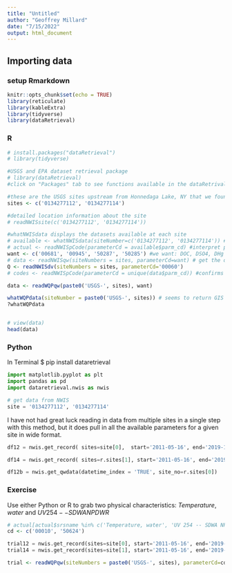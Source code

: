 ```yaml
---
title: "Untitled"
author: "Geoffrey Millard"
date: "7/15/2022"
output: html_document
---
```


## Importing data
### setup Rmarkdown

```r
knitr::opts_chunk$set(echo = TRUE)
library(reticulate)
library(kableExtra)
library(tidyverse)
library(dataRetrieval)
```

### R

```r
# install.packages("dataRetrieval")
# library(tidyverse)

#USGS and EPA dataset retrieval package
# library(dataRetrieval) 
#click on "Packages" tab to see functions available in the dataRetrival package

#these are the USGS sites upstream from Honnedaga Lake, NY that we found in the browser
sites <- c('0134277112', '0134277114')

#detailed location information about the site
# readNWISsite(c('0134277112', '0134277114'))

#whatNWISdata displays the datasets available at each site
# available <- whatNWISdata(siteNumber=c('0134277112', '0134277114')) # This function no longer works for water quality data
# actual <- readNWISpCode(parameterCd = available$parm_cd) #interpret parameter codes
want <- c('00681', '00945', '50287', '50285') #we want: DOC, DSO4, DHg and DMeHg, 0060 is discharge
# data <- readNWISqw(siteNumbers = sites, parameterCd=want) # get the data.  This function is depricated for water quality data.
Q <- readNWISdv(siteNumbers = sites, parameterCd='00060')
# codes <- readNWISpCode(parameterCd = unique(data$parm_cd)) #confirms that we got what we wanted, shows UNITS!

data <- readWQPqw(paste0('USGS-', sites), want)

whatWQPdata(siteNumber = paste0('USGS-', sites)) # seems to return GIS information
?whatWQPdata


# view(data)
head(data)

```



### Python
In Terminal
$ pip install dataretrieval


```python
import matplotlib.pyplot as plt
import pandas as pd
import dataretrieval.nwis as nwis

# get data from NWIS
site = '0134277112', '0134277114'
```

I have not had great luck reading in data from multiple sites in a single step with this method, but it does pull in all the available parameters for a given site in wide format.

```python
df12 = nwis.get_record( sites=site[0],  start='2011-05-16', end='2019-10-08', service='qwdata')

df14 = nwis.get_record( sites=r.sites[1], start='2011-05-16', end='2019-10-08', service='dv')

df12b = nwis.get_qwdata(datetime_index = 'TRUE', site_no=r.sites[0])
```



### Exercise

Use either Python or R to grab two physical characteristics:  $Temperature, water$ and $UV 254 -- SDWA NPDWR$

```r
# actual[actual$srsname %in% c('Temperature, water', 'UV 254 -- SDWA NPDWR'),]
cd <- c('00010', '50624')

```

```python
trial12 = nwis.get_record(sites=site[0], start='2011-05-16', end='2019-10-08', service='qwdata', parameterCd = r.cd)
trial14 = nwis.get_record(sites=site[1], start='2011-05-16', end='2019-10-08', service='qwdata', parameterCd = r.cd)
```

```r
trial <- readWQPqw(siteNumbers = paste0('USGS-', sites), parameterCd=cd)
```

